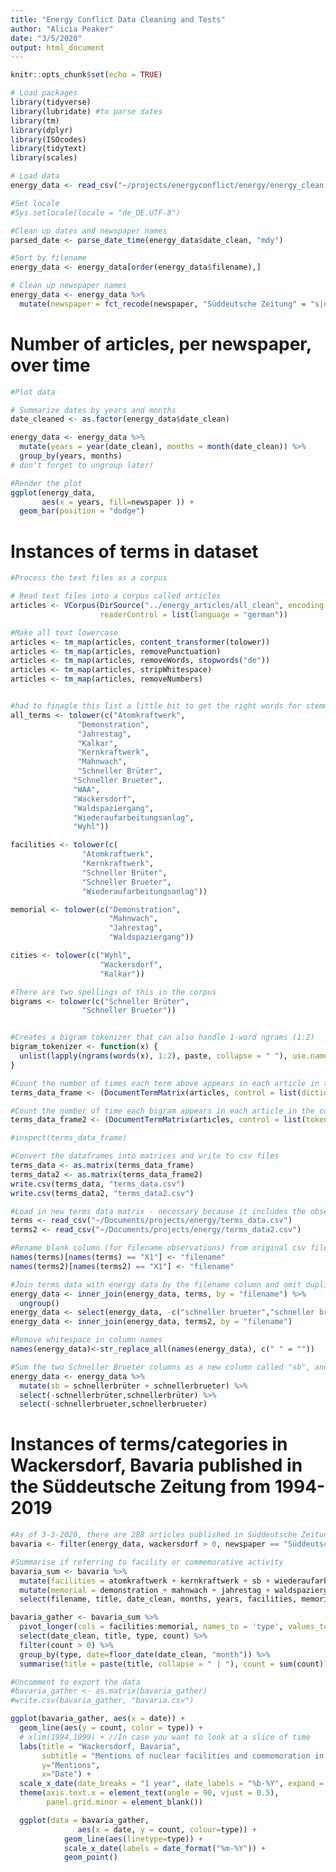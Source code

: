 ```yaml
---
title: "Energy Conflict Data Cleaning and Tests"
author: "Alicia Peaker"
date: "3/5/2020"
output: html_document
---
```


```r
knitr::opts_chunk$set(echo = TRUE)

# Load packages
library(tidyverse)
library(lubridate) #to parse dates
library(tm)
library(dplyr)
library(ISOcodes)
library(tidytext)
library(scales)

# Load data
energy_data <- read_csv("~/projects/energyconflict/energy/energy_clean.csv")

#Set locale
#Sys.setlocale(locale = "de_DE.UTF-8")
```


```r
#Clean up dates and newspaper names
parsed_date <- parse_date_time(energy_data$date_clean, "mdy")

#Sort by filename
energy_data <- energy_data[order(energy_data$filename),]

# Clean up newspaper names
energy_data <- energy_data %>% 
  mutate(newspaper = fct_recode(newspaper, "Süddeutsche Zeitung" = "s|ddeutsche.de", "Süddeutsche Zeitung" = "Sueddeutsche Zeitung", "Süddeutsche Zeitung" = "süddeutsche.de", "Süddeutsche Zeitung" = "Süddeutsche Zeitung (inkl. Regionalausgaben)")) 

```


# Number of articles, per newspaper, over time

```r
#Plot data

# Summarize dates by years and months
date_cleaned <- as.factor(energy_data$date_clean)

energy_data <- energy_data %>%
  mutate(years = year(date_clean), months = month(date_clean)) %>%
  group_by(years, months)
# don't forget to ungroup later!

#Render the plot
ggplot(energy_data,
       aes(x = years, fill=newspaper )) +
  geom_bar(position = "dodge")

```

# Instances of terms in dataset

```r

#Process the text files as a corpus

# Read text files into a corpus called articles
articles <- VCorpus(DirSource("../energy_articles/all_clean", encoding = "UTF-8"),
                    readerControl = list(language = "german"))

#Make all text lowercase
articles <- tm_map(articles, content_transformer(tolower))
articles <- tm_map(articles, removePunctuation) 
articles <- tm_map(articles, removeWords, stopwords("de"))
articles <- tm_map(articles, stripWhitespace)
articles <- tm_map(articles, removeNumbers)


#had to finagle this list a little bit to get the right words for stemming
all_terms <- tolower(c("Atomkraftwerk", 
               "Demonstration", 
               "Jahrestag", 
               "Kalkar",
               "Kernkraftwerk",
               "Mahnwach",
               "Schneller Brüter",
              "Schneller Brueter",
              "WAA",
              "Wackersdorf",
              "Waldspaziergang",
              "Wiederaufarbeitungsanlag",
              "Wyhl"))

facilities <- tolower(c(
                "Atomkraftwerk",
                "Kernkraftwerk",
                "Schneller Brüter",
                "Schneller Brueter",
                "Wiederaufarbeitungsanlag"))

memorial <- tolower(c("Demonstration",
                      "Mahnwach",
                      "Jahrestag",
                      "Waldspaziergang"))

cities <- tolower(c("Wyhl",
                    "Wackersdorf",
                    "Kalkar"))

#There are two spellings of this in the corpus
bigrams <- tolower(c("Schneller Brüter",
                "Schneller Brueter"))


#Creates a bigram tokenizer that can also handle 1-word ngrams (1:2)
bigram_tokenizer <- function(x) {
  unlist(lapply(ngrams(words(x), 1:2), paste, collapse = " "), use.names = FALSE)
}

#Count the number of times each term above appears in each article in the corpus, includes appearances of word in title
terms_data_frame <- (DocumentTermMatrix(articles, control = list(dictionary = all_terms, stemming = TRUE)))

#Count the number of time each bigram appears in each article in the corpus, includes appearances of word in title
terms_data_frame2 <- (DocumentTermMatrix(articles, control = list(tokenizer = bigram_tokenizer, dictionary = bigrams)))

#inspect(terms_data_frame)

#Convert the dataframes into matrices and write to csv files
terms_data <- as.matrix(terms_data_frame)
terms_data2 <- as.matrix(terms_data_frame2)
write.csv(terms_data, "terms_data.csv")
write.csv(terms_data2, "terms_data2.csv")

#Load in new terms data matrix - necessary because it includes the observation id (filename) in the first column
terms <- read_csv("~/Documents/projects/energy/terms_data.csv")
terms2 <- read_csv("~/Documents/projects/energy/terms_data2.csv")

#Rename blank column (for filename observations) from original csv file 
names(terms)[names(terms) == "X1"] <- "filename" 
names(terms2)[names(terms2) == "X1"] <- "filename" 

#Join terms data with energy data by the filename column and omit duplicated columns without data (because initial processing of all_terms can't handle bigrams)
energy_data <- inner_join(energy_data, terms, by = "filename") %>% 
  ungroup()
energy_data <- select(energy_data, -c("schneller brueter","schneller brüter"))
energy_data <- inner_join(energy_data, terms2, by = "filename")

#Remove whitespace in column names
names(energy_data)<-str_replace_all(names(energy_data), c(" " = ""))

#Sum the two Schneller Brueter columns as a new column called "sb", and move them to the end (to make selecting column ranges easier in future functions)
energy_data <- energy_data %>% 
  mutate(sb = schnellerbrüter + schnellerbrueter) %>% 
  select(-schnellerbrüter,schnellerbrüter) %>% 
  select(-schnellerbrueter,schnellerbrueter)

```

# Instances of terms/categories in Wackersdorf, Bavaria published in the Süddeutsche Zeitung from 1994-2019


```r


#As of 3-3-2020, there are 288 articles published in Süddeutsche Zeitung that mention Wackersdorf (322 in total corpus)
bavaria <- filter(energy_data, wackersdorf > 0, newspaper == "Süddeutsche Zeitung") 

#Summarise if referring to facility or commemorative activity
bavaria_sum <- bavaria %>% 
  mutate(facilities = atomkraftwerk + kernkraftwerk + sb + wiederaufarbeitungsanlag + waa) %>% 
  mutate(memorial = demonstration + mahnwach + jahrestag + waldspaziergang) %>% 
  select(filename, title, date_clean, months, years, facilities, memorial)

bavaria_gather <- bavaria_sum %>% 
  pivot_longer(cols = facilities:memorial, names_to = 'type', values_to = 'count') %>% 
  select(date_clean, title, type, count) %>% 
  filter(count > 0) %>% 
  group_by(type, date=floor_date(date_clean, "month")) %>% 
  summarise(title = paste(title, collapse = " | "), count = sum(count))

#Uncomment to export the data
#bavaria_gather <- as.matrix(bavaria_gather)
#write.csv(bavaria_gather, "bavaria.csv")

ggplot(bavaria_gather, aes(x = date)) +
  geom_line(aes(y = count, color = type)) +
  # xlim(1994,1999) + //In case you want to look at a slice of time
  labs(title = "Wackersdorf, Bavaria",
       subtitle = "Mentions of nuclear facilities and commemoration in the Süddeutsche Zeitung from 1994-2019",
       y="Mentions",
       x="Date") +
  scale_x_date(date_breaks = "1 year", date_labels = "%b-%Y", expand = c(0,0), limits = as.Date(c("1994-01-01", "2020-01-01"))) +
  theme(axis.text.x = element_text(angle = 90, vjust = 0.5),
        panel.grid.minor = element_blank())

  ggplot(data = bavaria_gather,
               aes(x = date, y = count, colour=type)) +
            geom_line(aes(linetype=type)) +
            scale_x_date(labels = date_format("%m-%Y")) +
            geom_point()

```
